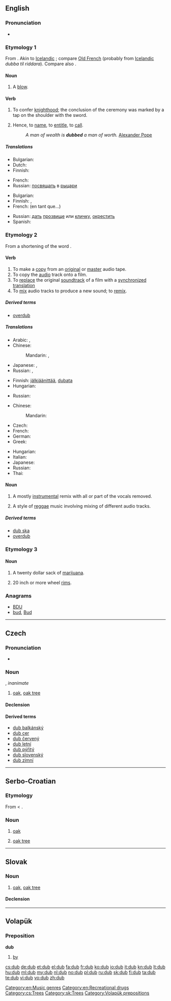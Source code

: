 ==English==
{{wikipedia|dab=dub}}

===Pronunciation===
* {{rhymes|ʌb}}

===Etymology 1===
From {{etyl|ang}} {{term|dubban||to [[strike]], [[beat]]|lang=ang}} <!--(dubbade his sunu . . . to rīdere)''-->. Akin to [[Icelandic]] {{term|dubba|lang=is}}; compare [[Old French]] {{term|adober||lang=fro}} (probably from [[Icelandic]] ''dubba til riddara''). Compare also {{term|drub|lang=en}}.

====Noun====
{{en-noun}}

# {{obsolete}} A [[blow]].

====Verb====
{{en-verb|dub|b|ing}}

# {{transitive}} To confer [[knighthood]]; the conclusion of the ceremony was marked by a tap on the shoulder with the sword.
# {{transitive}} Hence, to [[name]], to [[entitle]], to [[call]].
#: ''A man of wealth is '''dubbed''' a man of worth.'' [[w:Alexander Pope|Alexander Pope]]

=====Translations=====
{{trans-top|to confer knighthood}}
* Bulgarian: {{t|bg|посвещавам}}
* Dutch: {{t|nl|tot ridder slaan}}
* Finnish: {{t-|fi|lyödä ritariksi}}
{{trans-mid}}
* French: {{t|fr|adouber}}
* Russian: [[посвящать]] в [[рыцарь|рыцари]]
{{trans-bottom}}

{{trans-top|to name, to entitle, to call}}
* Bulgarian: {{t+|bg|наричам}}
* Finnish: {{t+|fi|nimittää}}, {{t+|fi|kutsua}}
* French: {{t|fr|reconnaître}} (en tant que...)
{{trans-mid}}
* Russian: [[дать]] [[прозвище]] или [[кличка|кличку]], [[окрестить]]
* Spanish: {{t|es|apodar}}
{{trans-bottom}}

===Etymology 2===
From a shortening of the word {{term|double}}.

====Verb====
{{en-verb|dub|b|ing}}

# To make a [[copy]] from an [[original]] or [[master]] audio tape.
# To copy the [[audio]] track onto a film.
# To [[replace]] the original [[soundtrack]] of a film with a [[synchronized]] [[translation]]
# To [[mix]] audio tracks to produce a new sound; to [[remix]].

=====Derived terms=====
* [[overdub]]

=====Translations=====
{{trans-top|to make a copy from an original or master audio tape}}
* Arabic: {{t|ar|انتسخ|tr=intásakha}}, {{t-|ar|نسخ|tr=násakha}}
* Chinese:
*: Mandarin: {{t|cmn|複製|sc=Hani}}, {{t|cmn|复制|tr=fùzhì|sc=Hani}}
{{trans-mid}}
* Japanese: {{t-|ja|写す|tr=うつす, utsusu}}, {{t-|ja|コピー|alt=コピーする|tr=kopī-suru}}
* Russian: {{t|ru|дублировать|tr=dublírovat’}} {{impf}}, {{t|ru|копировать|tr=kopírovat’}} {{impf}}
{{trans-bottom}}

{{trans-top|to copy the audio track onto a film}}
* Finnish: [[jälkiäänittää]], [[dubata]]
* Hungarian: {{t+|hu|szinkronizál}}
{{trans-mid}}
* Russian: {{t|ru|дублировать|tr=dublírovat’}} {{impf}}
{{trans-bottom}}

{{trans-top|to replace soundtrack with translation}}
* Chinese:
*: Mandarin: {{t|cmn|配音|tr=pèiyīn|sc=Hani}}
* Czech: {{t-|cs|dabovat}}
* French: {{t+|fr|doubler}}
* German: {{t|de|synchronisieren}}
* Greek: {{t|el|μεταγλωττίζω}}
{{trans-mid}}
* Hungarian: {{t+|hu|szinkronizál}}
* Italian: {{t-|it|doppiare}}
* Japanese: {{t|ja|吹き替える|tr=ふきかえる, fukikaeru}}
* Russian: {{t|ru|дублировать|tr=dublírovat’}} {{impf}}
* Thai: {{t|th|พากย์|tr=pâak}}
{{trans-bottom}}

{{trans-top|to mix audio tracks to produce a new sound; to remix}}
{{trans-mid}}
{{trans-bottom}}

====Noun====
{{en-noun|-}}

# {{music}} A mostly [[instrumental]] remix with all or part of the vocals removed.
# {{music}} A style of [[reggae]] music involving mixing of different audio tracks.

=====Derived terms=====
* [[dub ska]]
* [[overdub]]

===Etymology 3===
{{rfe}}

====Noun====
{{en-noun}}

# {{slang}} A twenty dollar sack of [[marijuana]].
# {{slang}} 20 inch or more wheel [[rims]].

===Anagrams===
* [[BDU#English|BDU]]
* [[bud#English|bud]], [[Bud#English|Bud]]

[[Category:en:Music genres]]
[[Category:en:Recreational drugs]]

----

==Czech==

===Pronunciation===
* {{IPA|/dup/|lang=cs}}

===Noun===
{{cs-noun|g=m}}, ''inanimate''

# [[oak]], [[oak tree]]

====Declension====
{{cs-decl-noun|dub|dubu|dubu|dub|dube|dubu|dubem|duby|dubů|dubům|duby|duby|dubech|duby}}

====Derived terms====
* [[dub balkánský]]
* [[dub cer]]
* [[dub červený]]
* [[dub letní]]
* [[dub pýřitý]]
* [[dub slovenský]]
* [[dub zimní]]

[[Category:cs:Trees]]

----

==Serbo-Croatian==

===Etymology===
From {{proto|Slavic|dǫbъ|lang=sh}} < {{proto|Indo-European|dʰanw-|lang=sh}}.

===Noun===
{{sh-noun|g=m|head=dub|r|дуб}}

# [[oak]] {{gloss|wood}}
# {{archaic|lang=sh}} [[oak tree]]

----

==Slovak==

===Noun===
{{sk-noun|g=m}}

# [[oak]], [[oak tree]]

====Declension====
{{sk-decl-noun|dub|duba, dubu|dubu|dub|dube|dubom|duby|dubov|dubom|duby|duboch|dubmi, dubami}}

[[Category:sk:Trees]]

----

==Volapük==

===Preposition===
'''dub'''

# [[by]]

[[Category:Volapük prepositions]]

[[cs:dub]]
[[de:dub]]
[[et:dub]]
[[el:dub]]
[[fa:dub]]
[[fr:dub]]
[[ko:dub]]
[[io:dub]]
[[it:dub]]
[[kn:dub]]
[[lt:dub]]
[[hu:dub]]
[[ml:dub]]
[[my:dub]]
[[nl:dub]]
[[no:dub]]
[[pl:dub]]
[[ru:dub]]
[[sk:dub]]
[[fi:dub]]
[[ta:dub]]
[[te:dub]]
[[vi:dub]]
[[vo:dub]]
[[zh:dub]]